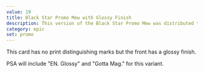 ```yaml
---
value: 19
title: Black Star Promo Mew with Glossy Finish
description: This version of the Black Star Promo Mew was distributed through Gotta Magazine.
category: epic
set: promo
---
```


This card has no print distinguishing marks but the front has a glossy finish.

PSA will include "EN. Glossy" and "Gotta Mag." for this variant.
